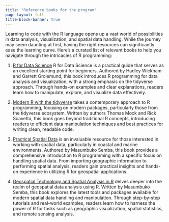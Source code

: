 ```yaml
---
title: "Reference books for the program"
page-layout: full
title-block-banner: true
---
```


Learning to code with the R language opens up a vast world of possibilities in data analysis, visualization, and spatial data handling. While the journey may seem daunting at first, having the right resources can significantly ease the learning curve. Here's a curated list of relevant books to help you navigate through the intricacies of R programming:


1. [R for Data Science](https://r4ds.hadley.nz/)  R for Data Science is a practical guide that serves as an excellent starting point for beginners. Authored by Hadley Wickham and Garrett Grolemund, this book introduces R programming for data analysis and visualization, with a strong emphasis on the tidyverse approach. Through hands-on examples and clear explanations, readers learn how to manipulate, explore, and visualize data effectively.

1. [Modern R with the tidyverse](https://modern-rstats.eu/) takes a contemporary approach to R programming, focusing on modern packages, particularly those from the tidyverse ecosystem. Written by authors Thomas Mock and Rick Scavetta, this book goes beyond traditional R concepts, introducing readers to efficient data manipulation techniques and best practices for writing clean, readable code.


1. [Practical Spatial Data](https://lugoga.github.io/geomarine/) is an invaluable resource for those interested in working with spatial data, particularly in coastal and marine environments. Authored by Masumbuko Semba, this book provides a comprehensive introduction to R programming with a specific focus on handling spatial data. From importing geographic information to performing spatial analysis, readers gain practical insights and hands-on experience in utilizing R for geospatial applications.

1. [Geospatial Technology and Spatial Analysis in R](https://lugoga.github.io/spatialgoR/) delves deeper into the realm of geospatial data analysis using R. Written by Masumbuko Semba, this book explores the latest tools and packages available for modern spatial data handling and manipulation. Through step-by-step tutorials and real-world examples, readers learn how to harness the power of R for tasks such as geographic visualization, spatial statistics, and remote sensing analysis.

